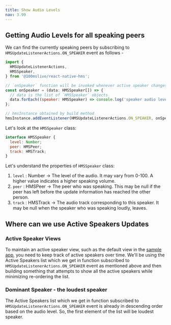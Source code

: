 ```yaml
---
title: Show Audio Levels
nav: 3.99
---
```


## Getting Audio Levels for all speaking peers

We can find the currently speaking peers by subscribing to `HMSUpdateListenerActions.ON_SPEAKER` event as follows -

```js
import {
  HMSUpdateListenerActions,
  HMSSpeaker,
} from '@100mslive/react-native-hms';

// `onSpeaker` function will be invoked whenever active speaker changes in room
const onSpeaker = (data: HMSSpeaker[]) => {
  // data is the list of `HMSSpeaker` objects
  data.forEach((speaker: HMSSpeaker) => console.log('speaker audio level: ', speaker.level));  
};

// hmsInstance obtained by build method
hmsInstance.addEventListener(HMSUpdateListenerActions.ON_SPEAKER, onSpeaker);
```

Let's look at the `HMSSpeaker` class:

```js
interface HMSSpeaker {
  level: Number;
  peer: HMSPeer;
  track: HMSTrack;
}
```

Let's understand the properties of `HMSSpeaker` class:

1. `level` : Number -> The level of the audio. It may vary from 0-100. A higher value indicates a higher speaking volume.
2. `peer` : HMSPeer -> The peer who was speaking. This may be null if the peer has left before the update information has reached the other person.
3. `track` : HMSTrack -> The audio track corresponding to this speaker. It may be null when the speaker who was speaking loudly, leaves.


## Where can we use Active Speakers Updates

### Active Speaker Views

To maintain an active speaker view, such as the default view in the [sample app](https://github.com/100mslive/react-native-hms/tree/develop/sample-apps/rn-quickstart-app), you need to keep track of active
speakers over time. We'll be using the Active Speakers list which we get in function subscribed to `HMSUpdateListenerActions.ON_SPEAKER` event as mentioned above and then building something that attempts to show all
the active speakers while minimizing re-ordering the list.

### Dominant Speaker - the loudest speaker

The Active Speakers list which we get in function subscribed to `HMSUpdateListenerActions.ON_SPEAKER` event is already in descending order based on the audio level. So, the first element of the list will be loudest speaker.
